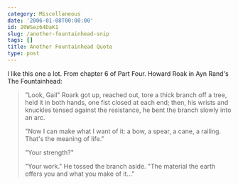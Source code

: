 ```yaml
---
category: Miscellaneous
date: '2006-01-08T00:00:00'
id: 20WSez64DaK1
slug: /another-fountainhead-snip
tags: []
title: Another Fountainhead Quote
type: post
---
```


I like this one a lot. From chapter 6 of Part Four. Howard Roak in Ayn Rand's The Fountainhead: 

> "Look, Gail" Roark got up, reached out, tore a thick branch off a tree, held it in both hands, one fist closed at each end; then, his wrists and knuckles tensed against the resistance, he bent the branch slowly into an arc. 
> 
> "Now I can make what I want of it: a bow, a spear, a cane, a railing. That's the meaning of life."
> 
> "Your strength?"
>
> "Your work." He tossed the branch aside. "The material the earth offers you and what you make of it..."